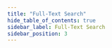 ```yaml
---
title: "Full-Text Search"
hide_table_of_contents: true
sidebar_label: Full-Text Search
sidebar_position: 3
---
```





<LanguageSwitcher supportedLanguages={supportedLanguages} />

<LanguageContent language="csharp">
   <FullTextSearchCsharp />
</LanguageContent>

<LanguageContent language="python">
   <FullTextSearchPython />
</LanguageContent>

<LanguageContent language="php">
   <FullTextSearchPhp />
</LanguageContent>

<LanguageContent language="nodejs">
   <FullTextSearchNodejs />
</LanguageContent>


<!---
### Session
- [Query overview](../../../../client-api/session/querying/how-to-query)
- [How to Use Regex](../../../../client-api/session/querying/text-search/using-regex)
- [How to Query With Exact Match](../../../../client-api/session/querying/text-search/exact-match-query)

### Indexes
- [Analyzers](../../../../indexes/using-analyzers)
- [Full-text search with index](../../../../indexes/querying/searching)


-->